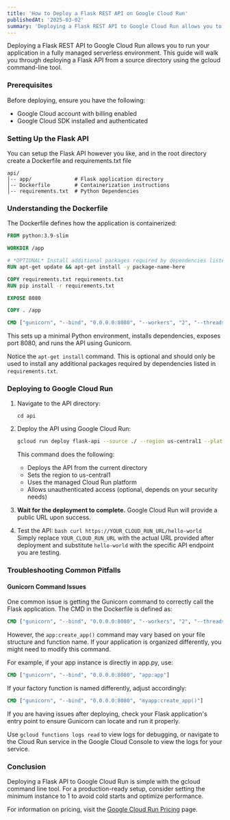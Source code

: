 ```yaml
---
title: 'How to Deploy a Flask REST API on Google Cloud Run'
publishedAt: '2025-03-02'
summary: 'Deploying a Flask REST API to Google Cloud Run allows you to run your application in a fully managed serverless environment. This guide will walk you through deploying a Flask API from a source directory using the gcloud command-line tool.'
---
```


Deploying a Flask REST API to Google Cloud Run allows you to run your application in a fully managed serverless environment. This guide will walk you through deploying a Flask API from a source directory using the gcloud command-line tool.

### Prerequisites

Before deploying, ensure you have the following:

- Google Cloud account with billing enabled
- Google Cloud SDK installed and authenticated

### Setting Up the Flask API

You can setup the Flask API however you like, and in the root directory create a Dockerfile and requirements.txt file

```
api/
│-- app/              # Flask application directory
│-- Dockerfile        # Containerization instructions
│-- requirements.txt  # Python Dependencies
```

### Understanding the Dockerfile

The Dockerfile defines how the application is containerized:

```dockerfile
FROM python:3.9-slim

WORKDIR /app

# *OPTIONAL* Install additional packages required by dependencies listed in requirements.tx
RUN apt-get update && apt-get install -y package-name-here

COPY requirements.txt requirements.txt
RUN pip install -r requirements.txt

EXPOSE 8080

COPY . /app

CMD ["gunicorn", "--bind", "0.0.0.0:8080", "--workers", "2", "--threads", "8", "app:create_app()"]
```

This sets up a minimal Python environment, installs dependencies, exposes port 8080, and runs the API using Gunicorn.

Notice the `apt-get install` command. This is optional and should only be used to install any additional packages required by dependencies listed in `requirements.txt`.

### Deploying to Google Cloud Run

1. Navigate to the API directory:
   ```
   cd api
   ```
2. Deploy the API using Google Cloud Run:

   ```bash
   gcloud run deploy flask-api --source ./ --region us-central1 --platform managed --allow-unauthenticated
   ```

   This command does the following:

   - Deploys the API from the current directory
   - Sets the region to us-central1
   - Uses the managed Cloud Run platform
   - Allows unauthenticated access (optional, depends on your security needs)

3. **Wait for the deployment to complete.** Google Cloud Run will provide a public URL upon success.

4. Test the API:
   `bash
 curl https://YOUR_CLOUD_RUN_URL/hello-world
 `
   Simply replace `YOUR_CLOUD_RUN_URL` with the actual URL provided after deployment and substitute `hello-world` with the specific API endpoint you are testing.

### Troubleshooting Common Pitfalls

#### Gunicorn Command Issues

One common issue is getting the Gunicorn command to correctly call the Flask application. The CMD in the Dockerfile is defined as:

```Dockerfile
CMD ["gunicorn", "--bind", "0.0.0.0:8080", "--workers", "2", "--threads", "8", "app:create_app()"]
```

However, the `app:create_app()` command may vary based on your file structure and function name. If your application is organized differently, you might need to modify this command.

For example, if your app instance is directly in app.py, use:

```Dockerfile
CMD ["gunicorn", "--bind", "0.0.0.0:8080", "app:app"]
```

If your factory function is named differently, adjust accordingly:

```Dockerfile
CMD ["gunicorn", "--bind", "0.0.0.0:8080", "myapp:create_app()"]
```

If you are having issues after deploying, check your Flask application's entry point to ensure Gunicorn can locate and run it properly.

Use `gcloud functions logs read` to view logs for debugging, or navigate to the Cloud Run service in the Google Cloud Console to view the logs for your service.

### Conclusion

Deploying a Flask API to Google Cloud Run is simple with the gcloud command line tool. For a production-ready setup, consider setting the minimum instance to 1 to avoid cold starts and optimize performance.

For information on pricing, visit the [Google Cloud Run Pricing](https://cloud.google.com/run/pricing) page.

